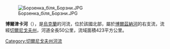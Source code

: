 [[Image:Борзенка_біля_Борзни.JPG|right]]

'''博爾津卡河'''（{{lang-uk|Борзенка}}），是[[烏克蘭|烏克蘭]]的河流，位於該國北部，屬於[[博爾茲納河|博爾茲納河]]的右支流，流經[[切爾尼戈夫州|切爾尼戈夫州]]，河道全長50公里，流域面積423平方公里。

{{DEFAULTSORT:Борзенка (річка)}}
[[Category:切爾尼戈夫州河流|Category:切爾尼戈夫州河流]]


{{Ukraine-river-stub}}